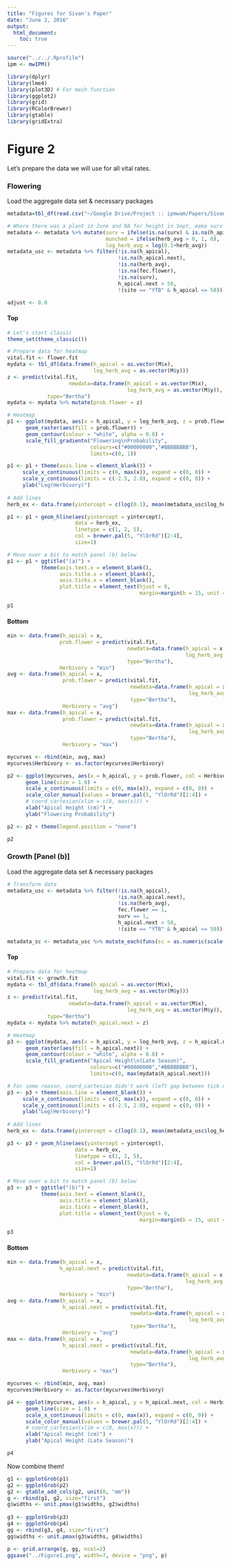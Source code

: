```yaml
---
title: "Figures for Sivan's Paper"
date: "June 2, 2016"
output: 
  html_document:
    toc: true
---
```


```r
source("../../.Rprofile")
ipm <- mwIPM()
```

```r
library(dplyr)
library(lme4)
library(plot3D) # For mesh function
library(ggplot2)
library(grid)
library(RColorBrewer)
library(gtable)
library(gridExtra)
```

# Figure 2

Let's prepare the data we will use for all vital rates.

### Flowering

Load the aggregate data set & necessary packages
```r
metadata=tbl_df(read.csv("~/Google Drive/Project :: ipmwam/Papers/SivansPaper/Milkweed/DATA SETS/Data Frames/metadata13to15.csv"))

# Where there was a plant in June and NA for height in Sept, make surv 0
metadata <- metadata %>% mutate(surv = ifelse(is.na(surv) & is.na(h_apical.next) & !is.na(h_apical), 0, surv), 
                                munched = ifelse(herb_avg > 0, 1, 0),
                                log_herb_avg = log(0.1+herb_avg))
metadata_usc <- metadata %>% filter(!is.na(h_apical),
                                    !is.na(h_apical.next),
                                    !is.na(herb_avg),
                                    !is.na(fec.flower),
                                    !is.na(surv),
                                    h_apical.next > 50,
                                    !(site == "YTB" & h_apical <= 50))
```

```r
adjust <- 0.0
```

#### Top

```r
# Let's start classic
theme_set(theme_classic())

# Prepare data for heatmap
vital.fit <- flower.fit
mydata <- tbl_df(data.frame(h_apical = as.vector(M$x),
                            log_herb_avg = as.vector(M$y)))
z <- predict(vital.fit, 
                    newdata=data.frame(h_apical = as.vector(M$x),
                                       log_herb_avg = as.vector(M$y)),
             type="Bertha")
mydata <- mydata %>% mutate(prob.flower = z) 

# Heatmap
p1 <- ggplot(mydata, aes(x = h_apical, y = log_herb_avg, z = prob.flower)) +
      geom_raster(aes(fill = prob.flower)) +
      geom_contour(colour = "white", alpha = 0.8) + 
      scale_fill_gradientn("Flowering\nProbability", 
                           colours=c("#00000000","#BBBBBBBB"),
                           limits=c(0, 1))

p1 <- p1 + theme(axis.line = element_blank()) + 
     scale_x_continuous(limits = c(0, max(x)), expand = c(0, 0)) + 
     scale_y_continuous(limits = c(-2.5, 2.0), expand = c(0, 0)) +
     ylab("Log(Herbivory)")
     
# Add lines
herb_ex <- data.frame(yintercept = c(log(0.1), mean(metadata_usc$log_herb_avg), log(6.1)))

p1 <- p1 + geom_hline(aes(yintercept = yintercept), 
                      data = herb_ex, 
                      linetype = c(1, 2, 5), 
                      col = brewer.pal(5, "YlOrRd")[2:4],
                      size=1)

# Move over a bit to match panel (b) below
p1 <- p1 + ggtitle("(a)") + 
           theme(axis.text.x = element_blank(),
                 axis.title.x = element_blank(),
                 axis.ticks.x = element_blank(),
                 plot.title = element_text(hjust = 0,
                                           margin=margin(b = 15, unit = "pt")))

p1
```

#### Bottom

```r
min <- data.frame(h_apical = x, 
                 prob.flower = predict(vital.fit, 
                                       newdata=data.frame(h_apical = x, 
                                                          log_herb_avg = herb_ex[1,1]), 
                                       type="Bertha"),
                 Herbivory = "min")
avg <- data.frame(h_apical = x, 
                  prob.flower = predict(vital.fit, 
                                        newdata=data.frame(h_apical = x,
                                                           log_herb_avg = herb_ex[2,1]),
                                        type="Bertha"),
                  Herbivory = "avg")
max <- data.frame(h_apical = x, 
                  prob.flower = predict(vital.fit, 
                                        newdata=data.frame(h_apical = x, 
                                                           log_herb_avg = herb_ex[3,1]),
                                        type="Bertha"),
                  Herbivory = "max")

mycurves <- rbind(min, avg, max) 
mycurves$Herbivory <- as.factor(mycurves$Herbivory)

p2 <- ggplot(mycurves, aes(x = h_apical, y = prob.flower, col = Herbivory, linetype = Herbivory)) +
      geom_line(size = 1.0) + 
      scale_x_continuous(limits = c(0, max(x)), expand = c(0, 0)) + 
      scale_color_manual(values = brewer.pal(5, "YlOrRd")[2:4]) +
      # coord_cartesian(xlim = c(0, max(x))) + 
      xlab("Apical Height (cm)") +
      ylab("Flowering Probability")     

p2 <- p2 + theme(legend.position = "none")

p2
```

### Growth [Panel (b)]

Load the aggregate data set & necessary packages
```r
# Transform data
metadata_usc <- metadata %>% filter(!is.na(h_apical),
                                    !is.na(h_apical.next),
                                    !is.na(herb_avg),
                                    fec.flower == 1,
                                    surv == 1,
                                    h_apical.next > 50,
                                    !(site == "YTB" & h_apical <= 50))

metadata_sc <- metadata_usc %>% mutate_each(funs(sc = as.numeric(scale(.))), h_apical, h_apical.next, log_herb_avg)
```

#### Top

```r
# Prepare data for heatmap
vital.fit <- growth.fit
mydata <- tbl_df(data.frame(h_apical = as.vector(M$x),
                            log_herb_avg = as.vector(M$y)))
z <- predict(vital.fit, 
                    newdata=data.frame(h_apical = as.vector(M$x),
                                       log_herb_avg = as.vector(M$y)),
             type="Bertha")
mydata <- mydata %>% mutate(h_apical.next = z) 

# Heatmap
p3 <- ggplot(mydata, aes(x = h_apical, y = log_herb_avg, z = h_apical.next)) +
      geom_raster(aes(fill = h_apical.next)) +
      geom_contour(colour = "white", alpha = 0.8) + 
      scale_fill_gradientn("Apical Height\n(Late Season)", 
                           colours=c("#00000000","#BBBBBBBB"),
                           limits=c(0, max(mydata$h_apical.next)))

# For some reason, coord_cartesian didn't work (left gap between tick marks and image)
p3 <- p3 + theme(axis.line = element_blank()) + 
     scale_x_continuous(limits = c(0, max(x)), expand = c(0, 0)) + 
     scale_y_continuous(limits = c(-2.5, 2.0), expand = c(0, 0)) +
     ylab("Log(Herbivory)")
     
# Add lines
herb_ex <- data.frame(yintercept = c(log(0.1), mean(metadata_usc$log_herb_avg), log(6.1)))

p3 <- p3 + geom_hline(aes(yintercept = yintercept), 
                      data = herb_ex, 
                      linetype = c(1, 2, 5), 
                      col = brewer.pal(5, "YlOrRd")[2:4],
                      size=1)

# Move over a bit to match panel (b) below
p3 <- p3 + ggtitle("(b)") + 
           theme(axis.text = element_blank(),
                 axis.title = element_blank(),
                 axis.ticks = element_blank(),
                 plot.title = element_text(hjust = 0,
                                           margin=margin(b = 15, unit = "pt")))

p3
```

#### Bottom

```r
min <- data.frame(h_apical = x, 
                 h_apical.next = predict(vital.fit, 
                                       newdata=data.frame(h_apical = x, 
                                                          log_herb_avg = herb_ex[1,1]), 
                                       type="Bertha"),
                 Herbivory = "min")
avg <- data.frame(h_apical = x, 
                  h_apical.next = predict(vital.fit, 
                                        newdata=data.frame(h_apical = x,
                                                           log_herb_avg = herb_ex[2,1]),
                                        type="Bertha"),
                  Herbivory = "avg")
max <- data.frame(h_apical = x, 
                  h_apical.next = predict(vital.fit, 
                                        newdata=data.frame(h_apical = x, 
                                                           log_herb_avg = herb_ex[3,1]),
                                        type="Bertha"),
                  Herbivory = "max")

mycurves <- rbind(min, avg, max) 
mycurves$Herbivory <- as.factor(mycurves$Herbivory)

p4 <- ggplot(mycurves, aes(x = h_apical, y = h_apical.next, col = Herbivory, linetype = Herbivory)) +
      geom_line(size = 1.0) + 
      scale_x_continuous(limits = c(0, max(x)), expand = c(0, 0)) + 
      scale_color_manual(values = brewer.pal(5, "YlOrRd")[2:4]) +
      # coord_cartesian(xlim = c(0, max(x))) + 
      xlab("Apical Height (cm)") +
      ylab("Apical Height (Late Season)")     

p4
```

Now combine them!

```r
g1 <- ggplotGrob(p1)
g2 <- ggplotGrob(p2)
g2 <- gtable_add_cols(g2, unit(0, "mm"))
g <- rbind(g1, g2, size="first")
g$widths <- unit.pmax(g1$widths, g2$widths)
 
g3 <- ggplotGrob(p3)
g4 <- ggplotGrob(p4)
gg <- rbind(g3, g4, size="first")
gg$widths <- unit.pmax(g3$widths, g4$widths)

p <- grid.arrange(g, gg, ncol=2)
ggsave("../Figure1.png", width=7, device = "png", p)
```